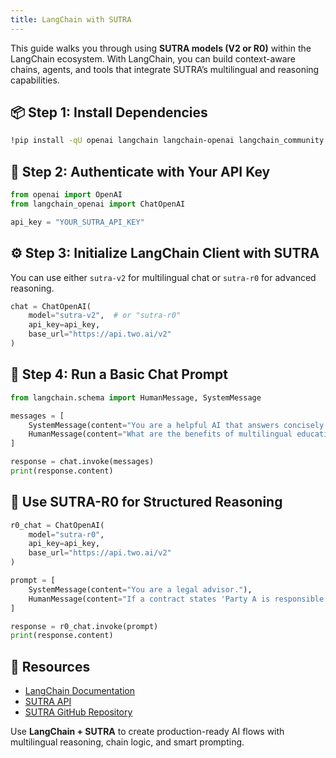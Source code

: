 ```yaml
---
title: LangChain with SUTRA
---
```


This guide walks you through using **SUTRA models (V2 or R0)** within the LangChain ecosystem. With LangChain, you can build context-aware chains, agents, and tools that integrate SUTRA’s multilingual and reasoning capabilities.

## 📦 Step 1: Install Dependencies

```bash
!pip install -qU openai langchain langchain-openai langchain_community
```

## 🔐 Step 2: Authenticate with Your API Key

```python
from openai import OpenAI
from langchain_openai import ChatOpenAI

api_key = "YOUR_SUTRA_API_KEY"
```

## ⚙️ Step 3: Initialize LangChain Client with SUTRA

You can use either `sutra-v2` for multilingual chat or `sutra-r0` for advanced reasoning.

```python
chat = ChatOpenAI(
    model="sutra-v2",  # or "sutra-r0"
    api_key=api_key,
    base_url="https://api.two.ai/v2"
)
```

## 💬 Step 4: Run a Basic Chat Prompt

```python
from langchain.schema import HumanMessage, SystemMessage

messages = [
    SystemMessage(content="You are a helpful AI that answers concisely."),
    HumanMessage(content="What are the benefits of multilingual education?")
]

response = chat.invoke(messages)
print(response.content)
```

## 🧠 Use SUTRA-R0 for Structured Reasoning

```python
r0_chat = ChatOpenAI(
    model="sutra-r0",
    api_key=api_key,
    base_url="https://api.two.ai/v2"
)

prompt = [
    SystemMessage(content="You are a legal advisor."),
    HumanMessage(content="If a contract states 'Party A is responsible unless Party B provides notice,' who is liable?")
]

response = r0_chat.invoke(prompt)
print(response.content)
```

## 📎 Resources

- [LangChain Documentation](https://docs.langchain.com/)
- [SUTRA API](https://www.two.ai/sutra/api)
- [SUTRA GitHub Repository](https://github.com/sutra-dev/sutra-cookbook)

Use **LangChain + SUTRA** to create production-ready AI flows with multilingual reasoning, chain logic, and smart prompting.
